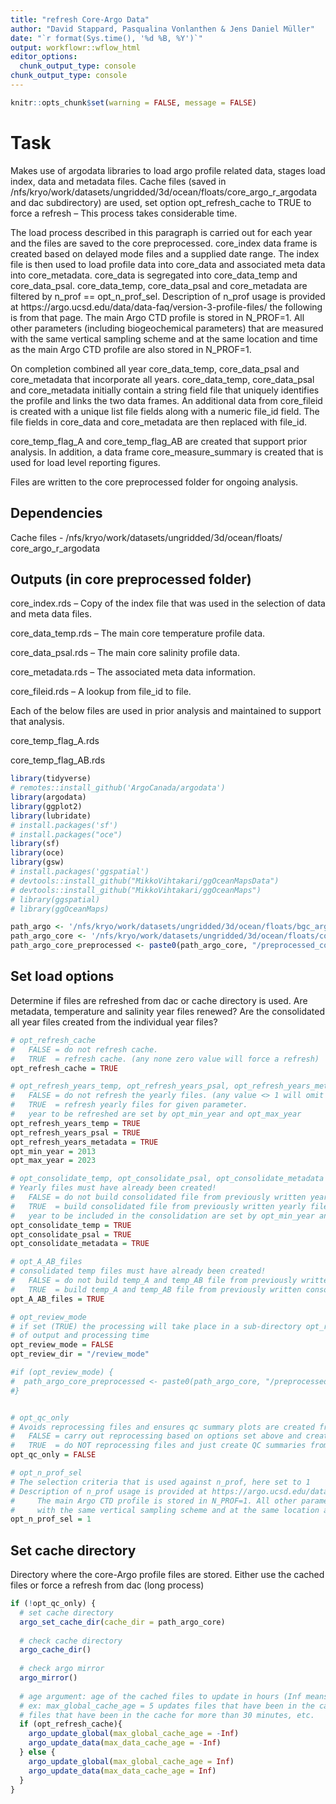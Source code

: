 ```yaml
---
title: "refresh Core-Argo Data"
author: "David Stappard, Pasqualina Vonlanthen & Jens Daniel Müller"
date: "`r format(Sys.time(), '%d %B, %Y')`"
output: workflowr::wflow_html
editor_options:
  chunk_output_type: console
chunk_output_type: console
---
```



```r

knitr::opts_chunk$set(warning = FALSE, message = FALSE)

```

# Task

Makes use of argodata libraries to load argo profile related data, stages load index, data and metadata files. Cache files (saved in /nfs/kryo/work/datasets/ungridded/3d/ocean/floats/core_argo_r_argodata and dac subdirectory) are used, set option opt_refresh_cache to TRUE to force a refresh – This process takes considerable time. 

The load process described in this paragraph is carried out for each year and the files are saved to the core preprocessed.  core_index data frame is created based on delayed mode files and a supplied date range. The index file is then used to load profile data into core_data and associated meta data into core_metadata. core_data is segregated into core_data_temp and core_data_psal. core_data_temp, core_data_psal and core_metadata are filtered by n_prof == opt_n_prof_sel. Description of n_prof usage is provided at https://argo.ucsd.edu/data/data-faq/version-3-profile-files/ the following is from that page. The main Argo CTD profile is stored in N_PROF=1. All other parameters (including biogeochemical parameters) that are measured with the same vertical sampling scheme and at the same location and time as the main Argo CTD profile are also stored in N_PROF=1.

On completion combined all year core_data_temp, core_data_psal and core_metadata that incorporate all years. core_data_temp, core_data_psal and core_metadata initially contain a string field file that uniquely identifies the profile and links the two data frames. An additional data from core_fileid is created with a unique list file fields along with a numeric file_id field. The file fields in core_data and core_metadata are then replaced with file_id. 

core_temp_flag_A and core_temp_flag_AB are created that support prior analysis. In addition, a data frame core_measure_summary is created that is used for load level reporting figures.

Files are written to the core preprocessed folder for ongoing analysis.

Dependencies
------------
Cache files - /nfs/kryo/work/datasets/ungridded/3d/ocean/floats/ core_argo_r_argodata

Outputs (in core preprocessed folder)
-------
core_index.rds – Copy of the index file that was used in the selection of data and meta data files.

core_data_temp.rds – The main core temperature profile data.

core_data_psal.rds – The main core salinity profile data.

core_metadata.rds – The associated meta data information.

core_fileid.rds – A lookup from file_id to file.

Each of the below files are used in prior analysis and maintained to support that analysis.

core_temp_flag_A.rds

core_temp_flag_AB.rds


```r

library(tidyverse)
# remotes::install_github('ArgoCanada/argodata')
library(argodata)
library(ggplot2)
library(lubridate)
# install.packages('sf')
# install.packages("oce")
library(sf)
library(oce)
library(gsw)
# install.packages('ggspatial')
# devtools::install_github("MikkoVihtakari/ggOceanMapsData")
# devtools::install_github("MikkoVihtakari/ggOceanMaps")
# library(ggspatial)
# library(ggOceanMaps)
```


```r

path_argo <- '/nfs/kryo/work/datasets/ungridded/3d/ocean/floats/bgc_argo'
path_argo_core <- '/nfs/kryo/work/datasets/ungridded/3d/ocean/floats/core_argo_r_argodata'
path_argo_core_preprocessed <- paste0(path_argo_core, "/preprocessed_core_data")

```

## Set load options

Determine if files are refreshed from dac or cache directory is used. 
Are metadata, temperature and salinity year files renewed?
Are the consolidated all year files created from the individual year files?

```r

# opt_refresh_cache
#   FALSE = do not refresh cache.
#   TRUE  = refresh cache. (any none zero value will force a refresh)
opt_refresh_cache = TRUE

# opt_refresh_years_temp, opt_refresh_years_psal, opt_refresh_years_metadata
#   FALSE = do not refresh the yearly files. (any value <> 1 will omit annual refresh)
#   TRUE  = refresh yearly files for given parameter.
#   year to be refreshed are set by opt_min_year and opt_max_year
opt_refresh_years_temp = TRUE
opt_refresh_years_psal = TRUE
opt_refresh_years_metadata = TRUE
opt_min_year = 2013
opt_max_year = 2023

# opt_consolidate_temp, opt_consolidate_psal, opt_consolidate_metadata
# Yearly files must have already been created!
#   FALSE = do not build consolidated file from previously written yearly files. (any value <> 1 will omit consolidation)
#   TRUE  = build consolidated file from previously written yearly files for given parameter.
#   year to be included in the consolidation are set by opt_min_year and opt_max_year
opt_consolidate_temp = TRUE
opt_consolidate_psal = TRUE
opt_consolidate_metadata = TRUE

# opt_A_AB_files
# consolidated temp files must have already been created!
#   FALSE = do not build temp_A and temp_AB file from previously written consolidated files. (any value <> 1 will omit A and AB files)
#   TRUE  = build temp_A and temp_AB file from previously written consolidated files.
opt_A_AB_files = TRUE

# opt_review_mode
# if set (TRUE) the processing will take place in a sub-directory opt_review_dir and only process 10 days of profiles per year to reduce size
# of output and processing time
opt_review_mode = FALSE
opt_review_dir = "/review_mode"

#if (opt_review_mode) {
#  path_argo_core_preprocessed <- paste0(path_argo_core, "/preprocessed_core_data", opt_review_dir)
#}


# opt_qc_only
# Avoids reprocessing files and ensures qc summary plots are created from a previous run!
#   FALSE = carry out reprocessing based on options set above and create QC summaries.
#   TRUE  = do NOT reprocessing files and just create QC summaries from previous loads.
opt_qc_only = FALSE

# opt_n_prof_sel
# The selection criteria that is used against n_prof, here set to 1
# Description of n_prof usage is provided at https://argo.ucsd.edu/data/data-faq/version-3-profile-files/ the next two lines are from that page.
#     The main Argo CTD profile is stored in N_PROF=1. All other parameters (including biogeochemical parameters) that are measured 
#     with the same vertical sampling scheme and at the same location and time as the main Argo CTD profile are also stored in N_PROF=1.
opt_n_prof_sel = 1

```

## Set cache directory 

Directory where the core-Argo profile files are stored. Either use the cached files or force a refresh from dac (long process)

```r

if (!opt_qc_only) {
  # set cache directory
  argo_set_cache_dir(cache_dir = path_argo_core)
  
  # check cache directory
  argo_cache_dir()
  
  # check argo mirror
  argo_mirror()
  
  # age argument: age of the cached files to update in hours (Inf means always use the cached file, and -Inf means always download from the server) 
  # ex: max_global_cache_age = 5 updates files that have been in the cache for more than 5 hours, max_global_cache_age = 0.5 updates
  # files that have been in the cache for more than 30 minutes, etc.
  if (opt_refresh_cache){
    argo_update_global(max_global_cache_age = -Inf)  
    argo_update_data(max_data_cache_age = -Inf)
  } else {
    argo_update_global(max_global_cache_age = Inf)  
    argo_update_data(max_data_cache_age = Inf)
  }
}
```

